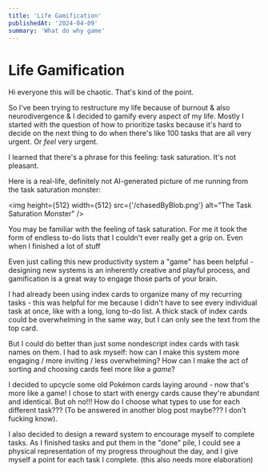 ```yaml
---
title: 'Life Gamification'
publishedAt: '2024-04-09'
summary: 'What do why game'
---
```


# Life Gamification

Hi everyone this will be chaotic. That's kind of the point.

So I've been trying to restructure my life because of burnout & also neurodivergence & I decided to gamify every aspect of my life. Mostly I started with the question of how to prioritize tasks because it's hard to decide on the next thing to do when there's like 100 tasks that are all very urgent. Or *feel* very urgent.

I learned that there's a phrase for this feeling: task saturation. It's not pleasant.

Here is a real-life, definitely not AI-generated picture of me running from the task saturation monster:

<img height={512} width={512} src={'/chasedByBlob.png'} alt="The Task Saturation Monster" />

You may be familiar with the feeling of task saturation. For me it took the form of endless to-do lists that I couldn't ever really get a grip on. Even when I finished a lot of stuff

Even just calling this new productivity system a "game" has been helpful - designing new systems is an inherently creative and playful process, and gamification is a great way to engage those parts of your brain.

I had already been using index cards to organize many of my recurring tasks - this was helpful for me because I didn't have to see every individual task at once, like with a long, long to-do list. A thick stack of index cards could be overwhelming in the same way, but I can only see the text from the top card.

But I could do better than just some nondescript index cards with task names on them. I had to ask myself: how can I make this system more engaging / more inviting / less overwhelming? How can I make the act of sorting and choosing cards feel more like a *game*?

I decided to upcycle some old Pokémon cards laying around - now that's more like a game! I chose to start with energy cards cause they're abundant and identical. But oh no!!! How do I choose what types to use for each different task??? (To be answered in another blog post maybe??? I don't fucking know).

I also decided to design a reward system to encourage myself to complete tasks. As I finished tasks and put them in the "done" pile, I could see a physical representation of my progress throughout the day, and I give myself a point for each task I complete. (this also needs more elaboration)
